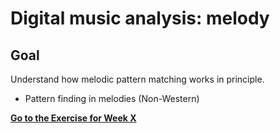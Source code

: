 # Digital music analysis: melody

::: {.callout-note}
# Goal
Understand how melodic pattern matching works in principle.
:::

- Pattern finding in melodies (Non-Western)

[**Go to the Exercise for Week X**](ex/03_melody_I.ipynb)
